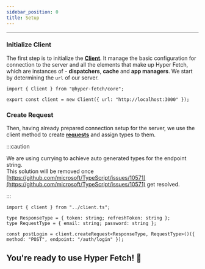 ```yaml
---
sidebar_position: 0
title: Setup
---
```


---

### Initialize Client

The first step is to initialize the **[Client](/documentation/02-core/client.mdx)**. It manage the basic configuration
for connection to the server and all the elements that make up Hyper Fetch, which are instances of - **dispatchers**,
**cache** and **app managers**. We start by determining the `url` of our server.

```tsx title="/src/server/client.ts"
import { Client } from "@hyper-fetch/core";

export const client = new Client({ url: "http://localhost:3000" });
```

### Create Request

Then, having already prepared connection setup for the server, we use the client method to create
**[requests](/documentation/02-core/request.mdx)** and assign types to them.

:::caution

We are using currying to achieve auto generated types for the endpoint string. <br /> This solution will be removed once
[https://github.com/microsoft/TypeScript/issues/10571](https://github.com/microsoft/TypeScript/issues/10571) get
resolved.

:::

```tsx title="/src/server/auth/auth.ts"
import { client } from "../client.ts";

type ResponseType = { token: string; refreshToken: string };
type RequestType = { email: string; password: string };

const postLogin = client.createRequest<ResponseType, RequestType>()({ method: "POST", endpoint: "/auth/login" });
```

## You're ready to use Hyper Fetch! 🎊
